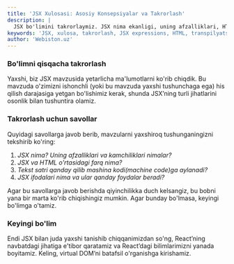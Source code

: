 ```yaml
---
title: 'JSX Xulosasi: Asosiy Konsepsiyalar va Takrorlash'
description: |
  JSX bo'limini takrorlaymiz. JSX nima ekanligi, uning afzalliklari, HTML'dan farqlari, transpilyatsiya jarayoni va ifodalari haqidagi bilimlaringizni mustahkamlang.
keywords: 'JSX, xulosa, takrorlash, JSX expressions, HTML, transpilyatsiya, sintaksis, React, webiston'
author: 'Webiston.uz'
---
```


### Bo'limni qisqacha takrorlash

Yaxshi, biz JSX mavzusida yetarlicha ma'lumotlarni ko'rib chiqdik. Bu mavzuda o'zimizni ishonchli (yoki bu mavzuda yaxshi tushunchaga ega) his qilish darajasiga yetgan bo'lishimiz kerak, shunda JSX’ning turli jihatlarini osonlik bilan tushuntira olamiz.

### Takrorlash uchun savollar

Quyidagi savollarga javob berib, mavzularni yaxshiroq tushunganingizni tekshirib ko'ring:

1. _JSX nima? Uning afzalliklari va kamchiliklari nimalar?_
2. _JSX va HTML o'rtasidagi farq nima?_
3. _Tekst satri qanday qilib mashina kodi(machine code)ga aylanadi?_
4. _JSX ifodalari nima va ular qanday foydalar beradi?_

Agar bu savollarga javob berishda qiyinchilikka duch kelsangiz, bu bobni yana bir marta ko'rib chiqishingiz mumkin. Agar bunday bo'lmasa, keyingi bo'limga o'tamiz.

### Keyingi bo'lim

Endi JSX bilan juda yaxshi tanishib chiqqanimizdan so'ng, React’ning navbatdagi jihatiga e'tibor qaratamiz va React’dagi bilimlarimizni yanada boyitamiz. Keling, virtual DOM’ni batafsil o'rganishga kirishamiz.
